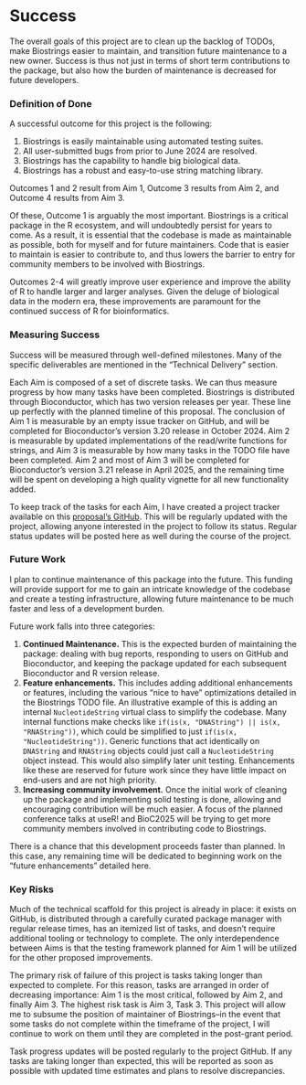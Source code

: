 # Success
<!-- 
Projects should have a definition of done that is measurable, and a thorough understanding going in of what the risks are to delivery 
-->
The overall goals of this project are to clean up the backlog of TODOs, make Biostrings easier to maintain, and transition future maintenance to a new owner. Success is thus not just in terms of short term contributions to the package, but also how the burden of maintenance is decreased for future developers.

### Definition of Done
<!-- 
What does success look like? 
-->
A successful outcome for this project is the following:

1. Biostrings is easily maintainable using automated testing suites.
2. All user-submitted bugs from prior to June 2024 are resolved.
3. Biostrings has the capability to handle big biological data.
4. Biostrings has a robust and easy-to-use string matching library.

Outcomes 1 and 2 result from Aim 1, Outcome 3 results from Aim 2, and Outcome 4 results from Aim 3.

Of these, Outcome 1 is arguably the most important. Biostrings is a critical package in the R ecosystem, and will undoubtedly persist for years to come. As a result, it is essential that the codebase is made as maintainable as possible, both for myself and for future maintainers. Code that is easier to maintain is easier to contribute to, and thus lowers the barrier to entry for community members to be involved with Biostrings.

Outcomes 2-4 will greatly improve user experience and improve the ability of R to handle larger and larger analyses. Given the deluge of biological data in the modern era, these improvements are paramount for the continued success of R for bioinformatics. 

### Measuring Success
<!-- 
How will we know when success is achieved, what markers can we use along the way 
-->

Success will be measured through well-defined milestones. Many of the specific deliverables are mentioned in the "Technical Delivery" section. 

Each Aim is composed of a set of discrete tasks. We can thus measure progress by how many tasks have been completed. Biostrings is distributed through Bioconductor, which has two version releases per year. These line up perfectly with the planned timeline of this proposal. The conclusion of Aim 1 is measurable by an empty issue tracker on GitHub, and will be completed for Bioconductor's version 3.20 release in October 2024. Aim 2 is measurable by updated implementations of the read/write functions for strings, and Aim 3 is measurable by how many tasks in the TODO file have been completed. Aim 2 and most of Aim 3 will be completed for Bioconductor's version 3.21 release in April 2025, and the remaining time will be spent on developing a high quality vignette for all new functionality added. 

To keep track of the tasks for each Aim, I have created a project tracker available on this [proposal's GitHub](https://github.com/ahl27/biostrings-isc-proposal-2024/projects). This will be regularly updated with the project, allowing anyone interested in the project to follow its status. Regular status updates will be posted here as well during the course of the project.

### Future Work
<!-- 
How could this be extended / developed in the future by yourself and/or the community in general?
-->

I plan to continue maintenance of this package into the future. This funding will provide support for me to gain an intricate knowledge of the codebase and create a testing infrastructure, allowing future maintenance to be much faster and less of a development burden.

Future work falls into three categories:

1. **Continued Maintenance.** This is the expected burden of maintaining the package: dealing with bug reports, responding to users on GitHub and Bioconductor, and keeping the package updated for each subsequent Bioconductor and R version release.
2. **Feature enhancements.** This includes adding additional enhancements or features, including the various "nice to have" optimizations detailed in the Biostrings TODO file. An illustrative example of this is adding an internal `NucleotideString` virtual class to simplify the codebase. Many internal functions make checks like `if(is(x, "DNAString") || is(x, "RNAString"))`, which could be simplified to just `if(is(x, "NucleotideString"))`. Generic functions that act identically on `DNAString` and `RNAString` objects could just call a `NucleotideString` object instead. This would also simplify later unit testing. Enhancements like these are reserved for future work since they have little impact on end-users and are not high priority.
3. **Increasing community involvement.** Once the initial work of cleaning up the package and implementing solid testing is done, allowing and encouraging contribution will be much easier. A focus of the planned conference talks at useR! and BioC2025 will be trying to get more community members involved in contributing code to Biostrings. 

There is a chance that this development proceeds faster than planned. In this case, any remaining time will be dedicated to beginning work on the "future enhancements" detailed here.

### Key Risks
<!-- 
What sort of things could come up that can delay or break the project?

 - [ ] People
 - [ ] Processes
 - [ ] Tooling & Technology
 - [ ] Costs

-->

Much of the technical scaffold for this project is already in place: it exists on GitHub, is distributed through a carefully curated package manager with regular release times, has an itemized list of tasks, and doesn't require additional tooling or technology to complete. The only interdependence between Aims is that the testing framework planned for Aim 1 will be utilized for the other proposed improvements.

The primary risk of failure of this project is tasks taking longer than expected to complete. For this reason, tasks are arranged in order of decreasing importance: Aim 1 is the most critical, followed by Aim 2, and finally Aim 3. The highest risk task is Aim 3, Task 3. This project will allow me to subsume the position of maintainer of Biostrings--in the event that some tasks do not complete within the timeframe of the project, I will continue to work on them until they are completed in the post-grant period.

Task progress updates will be posted regularly to the project GitHub. If any tasks are taking longer than expected, this will be reported as soon as possible with updated time estimates and plans to resolve discrepancies.